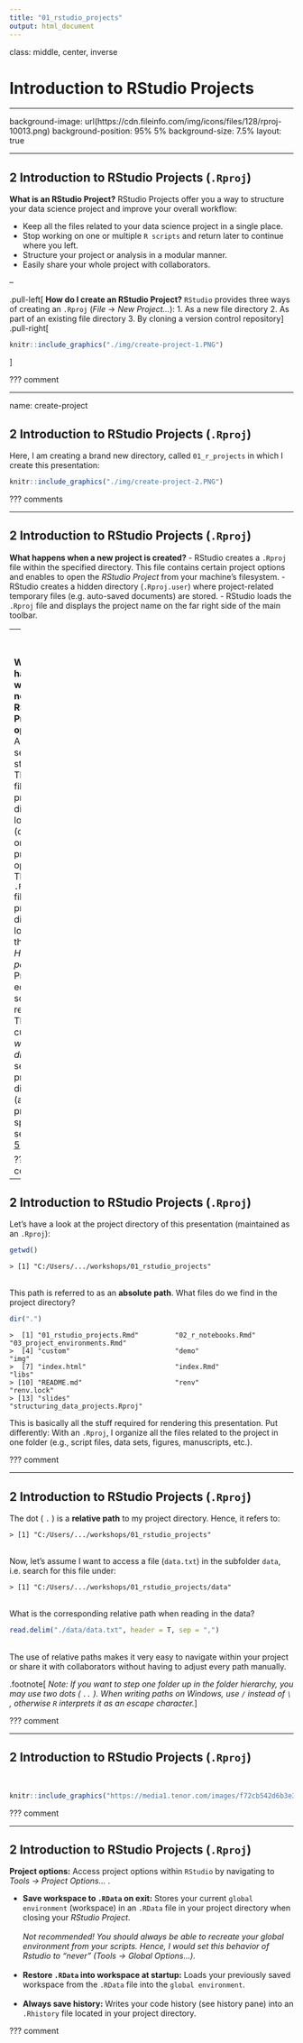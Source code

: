 ```yaml
---
title: "01_rstudio_projects"
output: html_document
---
```


class: middle, center, inverse

# Introduction to RStudio Projects

---

background-image: url(https://cdn.fileinfo.com/img/icons/files/128/rproj-10013.png)
background-position: 95% 5%
background-size: 7.5%
layout: true


---

## 2 Introduction to RStudio Projects (`.Rproj`)

**What is an RStudio Project?**
RStudio Projects offer you a way to structure your data science project and improve your overall workflow:

- Keep all the files related to your data science project in a single place.
- Stop working on one or multiple `R scripts` and return later to continue where you left.
- Structure your project or analysis in a modular manner.
- Easily share your whole project with collaborators.

--

.pull-left[
**How do I create an RStudio Project?**
`RStudio` provides three ways of creating an `.Rproj` (*File* -> *New Project...*):
1. As a new file directory
2. As part of an existing file directory
3. By cloning a version control repository
]
.pull-right[
```r
knitr::include_graphics("./img/create-project-1.PNG")
```
]

???
comment

---

name: create-project

## 2 Introduction to RStudio Projects (`.Rproj`)

Here, I am creating a brand new directory, called `01_r_projects` in which I create this presentation:

```r
knitr::include_graphics("./img/create-project-2.PNG")
```

???
comments

---

## 2 Introduction to RStudio Projects (`.Rproj`)

**What happens when a new project is created?**
- RStudio creates a `.Rproj` file within the specified directory. This file contains certain project options and enables to open the *RStudio Project* from your machine's filesystem.
- RStudio creates a hidden directory (`.Rproj.user`) where project-related temporary files (e.g. auto-saved  documents) are stored.
- RStudio loads the `.Rproj` file and displays the project name on the far right side of the main toolbar.

--
<br><br>

**What happens when a new RStudio Project is opened?**
- A fresh `R` session is started.
- The `.RData` file in the project directory is loaded (depending on the project options).
- The `.Rhistory` file in the project directory is loaded into the *RStudio History pane*.
- Previously edited scripts are restored.
- The current *working directory* is set to the project directory (as previously specified, see [slide 5](#create-project)).
- ...

???
comments

---

## 2 Introduction to RStudio Projects (`.Rproj`)

Let's have a look at the project directory of this presentation (maintained as an `.Rproj`):
```r
getwd()
```
```
> [1] "C:/Users/.../workshops/01_rstudio_projects"
```
<br>
This path is referred to as an **absolute path**. What files do we find in the project directory?
```r
dir(".")
```
```
>  [1] "01_rstudio_projects.Rmd"         "02_r_notebooks.Rmd"              "03_project_environments.Rmd"    
>  [4] "custom"                          "demo"                            "img"                            
>  [7] "index.html"                      "index.Rmd"                       "libs"                           
> [10] "README.md"                       "renv"                            "renv.lock"                      
> [13] "slides"                          "structuring_data_projects.Rproj"
```

This is basically all the stuff required for rendering this presentation. Put differently: With an `.Rproj`, I organize all the files related to the project in one folder (e.g., script files, data sets, figures, manuscripts, etc.).

???
comment

---

## 2 Introduction to RStudio Projects (`.Rproj`)

The dot ( `.` ) is a **relative path** to my project directory. Hence, it refers to:
```
> [1] "C:/Users/.../workshops/01_rstudio_projects"
```
<br>
Now, let's assume I want to access a file (`data.txt`) in the subfolder `data`, i.e. search for this file under:
```
> [1] "C:/Users/.../workshops/01_rstudio_projects/data"
```
<br>
What is the corresponding relative path when reading in the data?
```r
read.delim("./data/data.txt", header = T, sep = ",")
```
<br>
The use of relative paths makes it very easy to navigate within your project or share it with collaborators without having to adjust every path manually.

.footnote[
*Note: If you want to step one folder up in the folder hierarchy, you may use two dots ( `..` ). When writing paths on Windows, use `/` instead of `\` , otherwise `R` interprets it as an escape character.*
]

???
comment

---

## 2 Introduction to RStudio Projects (`.Rproj`)
<br>
```r
knitr::include_graphics("https://media1.tenor.com/images/f72cb542d6b3e3c3421889e0a3d9628d/tenor.gif")
```

???
comment

---

## 2 Introduction to RStudio Projects (`.Rproj`)

**Project options:** Access project options within `RStudio` by navigating to *Tools -> Project Options...* .

- **Save workspace to `.RData` on exit:** Stores your current `global environment` (workspace) in an `.RData` file in your project directory when closing your *RStudio Project*.<br><br>
*Not recommended! You should always be able to recreate your global environment from your scripts. Hence, I would set this behavior of Rstudio to "never" (Tools -> Global Options...).*<br><br>
- **Restore `.RData` into workspace at startup:** Loads your previously saved workspace from the `.RData` file into the `global environment`.<br><br>
- **Always save history:** Writes your code history (see history pane) into an `.Rhistory` file located in your project directory.

???
comment
